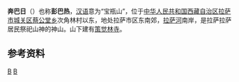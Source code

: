 {{Infobox Mountain
|Name = 奔巴日
|Photo =
|Caption =
|Elevation = 
|Range = 
|Location =[[中国|中国]][[西藏自治区|西藏自治区]][[拉萨市|拉萨市]]
|Coordinates = {{coord|29|36|06|N|91|11|36|E|type:mountain}}
|Prominence = 
|First ascent = 
|Easiest route = 
| pushpin_map = China Tibet
| pushpin_map_caption =奔巴日的位置
| latd=29 | latm=36 | lats=06 | latNS=N
| longd=91 | longm=11 | longs=36 | longEW=E
}}
'''奔巴日'''（{{bo|z=བུམ་པ་རི།|w=bum pa ri}}）也称'''彭巴热'''，[[汉语|汉语]]意为“宝瓶山”，位于[[中华人民共和国|中华人民共和国]][[西藏自治区|西藏自治区]][[拉萨市|拉萨市]][[城关区_(拉萨市)|城关区]][[蔡公堂乡|蔡公堂乡]]次角林村以东，地处拉萨市区东南郊，[[拉萨河|拉萨河]]南岸，是拉萨拉萨居民祭祀山神的神山。山下建有[[策觉林寺|策觉林寺]]。
== 参考资料 ==
{{reflist}}
[[Category:西藏山峰|B]]
[[Category:拉萨地理|B]]